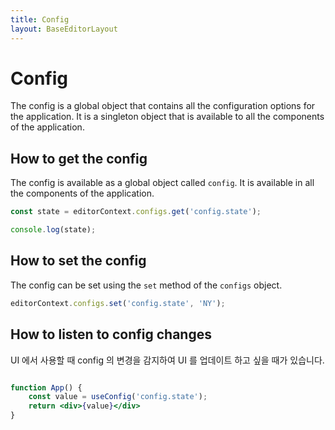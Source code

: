 ```yaml
---
title: Config
layout: BaseEditorLayout
---
```


# Config

The config is a global object that contains all the configuration options for the application. It is a singleton object that is available to all the components of the application.
  

## How to get the config

The config is available as a global object called `config`. It is available in all the components of the application.

```js
const state = editorContext.configs.get('config.state');

console.log(state);
```

## How to set the config

The config can be set using the `set` method of the `configs` object.

```js
editorContext.configs.set('config.state', 'NY');
```

## How to listen to config changes

UI 에서 사용할 때 config 의 변경을 감지하여 UI 를 업데이트 하고 싶을 때가 있습니다. 


```jsx

function App() {
    const value = useConfig('config.state');
    return <div>{value}</div>
}


```